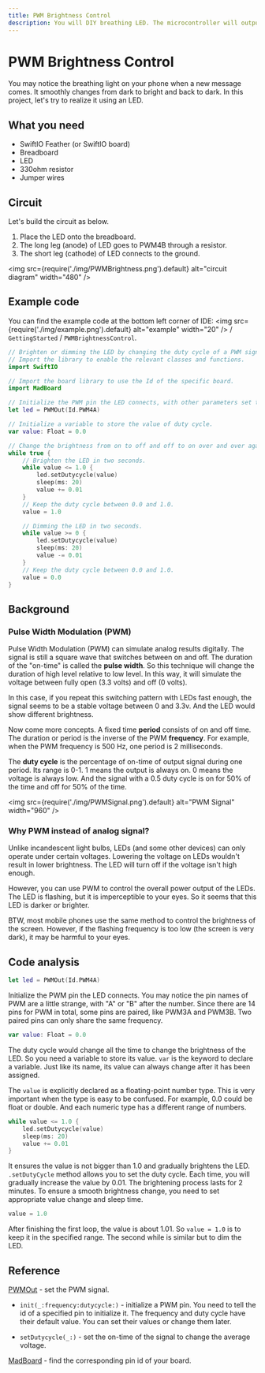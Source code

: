 ```yaml
---
title: PWM Brightness Control
description: You will DIY breathing LED. The microcontroller will output PWM signals to make the LED brighter or dimmer.
---
```


# PWM Brightness Control

You may notice the breathing light on your phone when a new message comes. It smoothly changes from dark to bright and back to dark. In this project, let's try to realize it using an LED. 

## What you need

- SwiftIO Feather (or SwiftIO board)
- Breadboard
- LED
- 330ohm resistor
- Jumper wires

## Circuit

Let's build the circuit as below.

1. Place the LED onto the breadboard.
2. The long leg (anode) of LED goes to PWM4B through a resistor.
3. The short leg (cathode) of LED connects to the ground.


<img
  src={require('./img/PWMBrightness.png').default}
  alt="circuit diagram" width="480"
/>


## Example code

You can find the example code at the bottom left corner of IDE: <img
  src={require('./img/example.png').default}
  alt="example" width="20"
/> / `GettingStarted` / `PWMBrightnessControl`.

```swift
// Brighten or dimming the LED by changing the duty cycle of a PWM signal.
// Import the library to enable the relevant classes and functions.
import SwiftIO

// Import the board library to use the Id of the specific board.
import MadBoard

// Initialize the PWM pin the LED connects, with other parameters set to default.
let led = PWMOut(Id.PWM4A)

// Initialize a variable to store the value of duty cycle.
var value: Float = 0.0

// Change the brightness from on to off and off to on over and over again.
while true {
    // Brighten the LED in two seconds.
    while value <= 1.0 {
        led.setDutycycle(value)
        sleep(ms: 20)
        value += 0.01
    }
    // Keep the duty cycle between 0.0 and 1.0.
    value = 1.0

    // Dimming the LED in two seconds.
    while value >= 0 {
        led.setDutycycle(value)
        sleep(ms: 20)
        value -= 0.01
    }
    // Keep the duty cycle between 0.0 and 1.0.
    value = 0.0
}
```


## Background

### Pulse Width Modulation (PWM)

Pulse Width Modulation (PWM) can simulate analog results digitally. The signal is still a square wave that switches between on and off. The duration of the "on-time" is called the **pulse width**. So this technique will change the duration of high level relative to low level. In this way, it will simulate the voltage between fully open (3.3 volts) and off (0 volts).  

In this case, if you repeat this switching pattern with LEDs fast enough, the signal seems to be a stable voltage between 0 and 3.3v. And the LED would show different brightness.

Now come more concepts. A fixed time **period** consists of on and off time. The duration or period is the inverse of the PWM **frequency**. For example, when the PWM frequency is 500 Hz, one period is 2 milliseconds.

The **duty cycle** is the percentage of on-time of output signal during one period. Its range is 0-1. 1 means the output is always on. 0 means the voltage is always low. And the signal with a 0.5 duty cycle is on for 50% of the time and off for 50% of the time.


<img
  src={require('./img/PWMSignal.png').default}
  alt="PWM Signal" width="960"
/>

### Why PWM instead of analog signal?

Unlike incandescent light bulbs, LEDs (and some other devices) can only operate under certain voltages. Lowering the voltage on LEDs wouldn't result in lower brightness. The LED will turn off if the voltage isn't high enough.

However, you can use PWM to control the overall power output of the LEDs. The LED is flashing, but it is imperceptible to your eyes. So it seems that this LED is darker or brighter.

BTW, most mobile phones use the same method to control the brightness of the screen. However, if the flashing frequency is too low (the screen is very dark), it may be harmful to your eyes.


## Code analysis

```swift
let led = PWMOut(Id.PWM4A)
```
Initialize the PWM pin the LED connects. You may notice the pin names of PWM are a little strange, with "A" or "B" after the number. Since there are 14 pins for PWM in total, some pins are paired, like PWM3A and PWM3B. Two paired pins can only share the same frequency.

```swift
var value: Float = 0.0
```
The duty cycle would change all the time to change the brightness of the LED. So you need a variable to store its value. `var` is the keyword to declare a variable. Just like its name, its value can always change after it has been assigned. 

The `value` is explicitly declared as a floating-point number type. This is very important when the type is easy to be confused. For example, 0.0 could be float or double. And each numeric type has a different range of numbers. 

```swift
while value <= 1.0 {
    led.setDutycycle(value)
    sleep(ms: 20)
    value += 0.01
}
```

It ensures the value is not bigger than 1.0 and gradually brightens the LED. `.setDutyCycle` method allows you to set the duty cycle. Each time, you will gradually increase the value by 0.01. The brightening process lasts for 2 minutes. To ensure a smooth brightness change, you need to set appropriate value change and sleep time. 

```swift
value = 1.0
```
After finishing the first loop, the value is about 1.01. So `value = 1.0` is to keep it in the specified range.  The second while is similar but to dim the LED. 

## Reference

[PWMOut](https://swiftioapi.madmachine.io/Classes/PWMOut.html) - set the PWM signal.

- `init(_:frequency:dutycycle:)` - initialize a PWM pin. You need to tell the id of a specified pin to initialize it. The frequency and duty cycle have their default value. You can set their values or change them later.

- `setDutycycle(_:)` - set the on-time of the signal to change the average voltage.

[MadBoard](https://github.com/madmachineio/MadBoards) - find the corresponding pin id of your board.